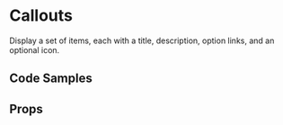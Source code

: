
# Callouts

Display a set of items, each with a title, description, option links, and an optional icon.

## Code Samples

<ImportExamplesAsCode />

## Props

<Props />
